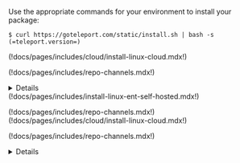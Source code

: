 Use the appropriate commands for your environment to install your package:

<Tabs dropdownView dropdownCaption="Teleport Edition">
  <TabItem label="Teleport Community Edition">

  ```code
  $ curl https://goteleport.com/static/install.sh | bash -s (=teleport.version=)
  ```

  </TabItem>
  <TabItem label="Teleport Team">
  (!docs/pages/includes/cloud/install-linux-cloud.mdx!)

  (!docs/pages/includes/repo-channels.mdx!)

  <Details title="Is my Teleport instance compatible with Teleport Team?">

  Before installing a `teleport` binary with a version besides
  v(=cloud.major_version=), read our compatibility rules to ensure that the
  binary is compatible with Teleport Cloud.

  (!docs/pages/includes/compatibility.mdx!)

  </Details>

  </TabItem>
  <TabItem label="Teleport Enterprise">
  (!docs/pages/includes/install-linux-ent-self-hosted.mdx!)

  (!docs/pages/includes/repo-channels.mdx!)
  </TabItem>
  <TabItem label="Teleport Enterprise Cloud">
  (!docs/pages/includes/cloud/install-linux-cloud.mdx!)

  (!docs/pages/includes/repo-channels.mdx!)
  <Details title="Is my Teleport instance compatible with Teleport Enterprise Cloud?">

  Before installing a `teleport` binary with a version besides v(=cloud.major_version=),
  read our compatibility rules to ensure that the binary is compatible with
  Teleport Enterprise Cloud.

  (!docs/pages/includes/compatibility.mdx!)

  </Details>
  </TabItem>
</Tabs>
